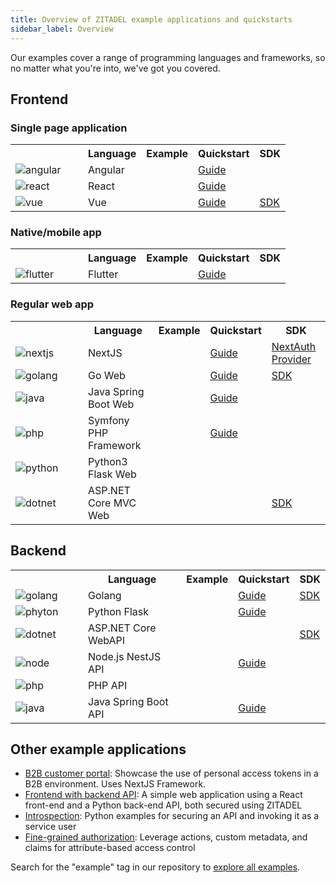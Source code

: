 ```yaml
---
title: Overview of ZITADEL example applications and quickstarts
sidebar_label: Overview
---
```


Our examples cover a range of programming languages and frameworks, so no matter what you're into, we've got you covered.

## Frontend

### Single page application

<table>
  <tr>
    <th></th>
    <th>Language</th>
    <th>Example</th>
    <th>Quickstart</th>
    <th>SDK</th>
  </tr>
  <tr>
    <td width="100px">
      <img src="/docs/img/tech/angular.svg" alt="angular"/>
    </td>
    <td>Angular</td>
    <td><a href="https://github.com/zitadel/zitadel-angular" target="_blank"><i class="lab la-github"></i></a></td>
    <td><a href="/examples/login/angular">Guide</a></td>
    <td></td>
  </tr>
  <tr>
    <td width="100px">
      <img src="/docs/img/tech/react.png" alt="react"/>
    </td>
    <td>React</td>
    <td><a href="https://github.com/zitadel/react-user-authentication" target="_blank"><i class="lab la-github"></i></a></td>
    <td><a href="/examples/login/react">Guide</a></td>
    <td></td>
  </tr>
  <tr>
    <td width="100px">
      <img src="/docs/img/tech/vue.svg" alt="vue"/>
    </td>
    <td>Vue</td>
    <td><a href="https://github.com/zitadel/zitadel-vue" target="_blank"><i class="lab la-github"></i></a></td>
    <td><a href="/examples/login/vue">Guide</a></td>
    <td><a href="https://github.com/zitadel/zitadel-vue">SDK</a></td>
  </tr>
</table>

### Native/mobile app

<table>
  <tr>
    <th></th>
    <th>Language</th>
    <th>Example</th>
    <th>Quickstart</th>
    <th>SDK</th>
  </tr>
  <tr>
    <td width="100px">
      <img src="/docs/img/tech/flutter.svg" alt="flutter"/>
    </td>
    <td>Flutter</td>
    <td><a href="https://github.com/zitadel/zitadel_flutter" target="_blank"><i class="lab la-github"></i></a></td>
    <td><a href="/examples/login/flutter">Guide</a></td>
    <td></td>
  </tr>
</table>

### Regular web app

<table>
  <tr>
    <th></th>
    <th>Language</th>
    <th>Example</th>
    <th>Quickstart</th>
    <th>SDK</th>
  </tr>
  <tr>
    <td width="100px">
      <img src="/docs/img/tech/nextjs.svg" alt="nextjs"/>
    </td>
    <td>NextJS</td>
    <td><a href="https://github.com/zitadel/zitadel-nextjs" target="_blank"><i class="lab la-github"></i></a></td>
    <td><a href="/examples/login/nextjs">Guide</a></td>
    <td><a href="./sdks#more">NextAuth Provider</a></td>
  </tr>
  <tr>
    <td width="100px">
      <img src="/docs/img/tech/golang.svg" alt="golang"/>
    </td>
    <td>Go Web</td>
      <td><a href="https://github.com/zitadel/zitadel-go/tree/next/example/app" target="_blank"><i class="lab la-github"></i></a></td>
      <td><a href="/examples/login/go">Guide</a></td>
      <td><a href="https://github.com/zitadel/zitadel-go/tree/next" target="_blank">SDK</a></td>
  </tr>
  <tr>
    <td width="100px">
      <img src="/docs/img/tech/java.svg" alt="java"/>
    </td>
    <td>Java Spring Boot Web</td>
    <td><a href="https://github.com/zitadel/zitadel-java" target="_blank"><i class="lab la-github"></i></a></td>
    <td><a href="/examples/login/java-spring">Guide</a></td>
    <td></td>
  </tr>
  <tr>
    <td width="100px">
      <img src="/docs/img/tech/php.svg" alt="php"/>
    </td>
    <td>Symfony PHP Framework</td>
    <td><a href="https://github.com/zitadel/example-symfony-oidc" target="_blank"><i class="lab la-github"></i></a></td>
    <td><a href="/examples/login/symfony">Guide</a></td>
    <td></td>
  </tr>
  <tr>
    <td width="100px">
      <img src="/docs/img/tech/python.svg" alt="python"/>
    </td>
    <td>Python3 Flask Web</td>
    <td></td>
    <td></td>
    <td></td>
  </tr>
  <tr>
    <td width="100px">
      <img src="/docs/img/tech/dotnet.svg" alt="dotnet"/>
    </td>
    <td>ASP.NET Core MVC Web</td>
      <td><a href="https://github.com/smartive/zitadel-net/tree/main/examples/Zitadel.AspNet.AuthN" target="_blank"><i class="lab la-github"></i></a></td>
      <td></td>
      <td><a href="https://github.com/smartive/zitadel-net">SDK</a></td>
  </tr>
</table>

## Backend

<table>
  <tr>
    <th></th>
    <th>Language</th>
    <th>Example</th>
    <th>Quickstart</th>
    <th>SDK</th>
  </tr>
  <tr>
    <td width="100px">
      <img src="/docs/img/tech/golang.svg" alt="golang"/>
    </td>
    <td>Golang</td>
    <td><a href="https://github.com/zitadel/zitadel-go/tree/next/example/api" target="_blank"><i class="lab la-github"></i></a></td>
    <td><a href="./secure-api/go">Guide</a></td>
    <td><a href="https://github.com/zitadel/zitadel-go/tree/next" target="_blank">SDK</a></td>
  </tr>
  <tr>
    <td>
      <img src="/docs/img/tech/python.svg" alt="phyton"/>
    </td>
    <td>Python Flask</td>
    <td><a href="https://github.com/zitadel/example-api-python3-flask" target="_blank"><i class="lab la-github"></i></a></td>
    <td><a href="./secure-api/python-flask">Guide</a></td>
    <td></td>
  </tr>
  <tr>
    <td>
      <img src="/docs/img/tech/dotnet.svg" alt="dotnet"/>
    </td>
    <td>ASP.NET Core WebAPI</td>
    <td><a href="https://github.com/smartive/zitadel-net/tree/main/examples/Zitadel.WebApi" target="_blank"><i class="lab la-github"></i></a></td>
    <td></td>
    <td><a href="https://github.com/smartive/zitadel-net">SDK</a></td>
  </tr>
  <tr>
    <td>
      <img src="/docs/img/tech/nodejs.svg" alt="node"/>
    </td>
    <td>Node.js NestJS API</td>
    <td><a href="https://github.com/ehwplus/zitadel-nodejs-nestjs" target="_blank"><i class="lab la-github"></i></a></td>
    <td><a href="./secure-api/nodejs-nestjs">Guide</a></td>
    <td></td>
  </tr>
  <tr>
    <td width="100px">
      <img src="/docs/img/tech/php.svg" alt="php"/>
    </td>
    <td>PHP API</td>
    <td></td>
    <td></td>
    <td></td>
  </tr>
  <tr>
    <td>
      <img src="/docs/img/tech/java.svg" alt="java"/>
    </td>
    <td>Java Spring Boot API</td>
    <td><a href="https://github.com/zitadel/zitadel-java" target="_blank"><i class="lab la-github"></i></a></td>
    <td><a href="/examples/login/java-spring">Guide</a></td>
    <td></td>
  </tr>
</table>

## Other example applications

- [B2B customer portal](https://github.com/zitadel/zitadel-nextjs-b2b): Showcase the use of personal access tokens in a B2B environment. Uses NextJS Framework.
- [Frontend with backend API](https://github.com/zitadel/example-quote-generator-app): A simple web application using a React front-end and a Python back-end API, both secured using ZITADEL
- [Introspection](https://github.com/zitadel/examples-api-access-and-token-introspection): Python examples for securing an API and invoking it as a service user
- [Fine-grained authorization](https://github.com/zitadel/example-fine-grained-authorization): Leverage actions, custom metadata, and claims for attribute-based access control

Search for the "example" tag in our repository to [explore all examples](https://github.com/search?q=topic%3Aexamples+org%3Azitadel&type=repositories).
